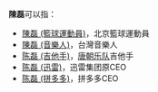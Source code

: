 '''陳磊'''可以指：
* [[陳磊_(籃球運動員)|陳磊 (籃球運動員)]]，北京籃球運動員
* [[陳磊_(音樂人)|陳磊 (音樂人)]]，台灣音樂人
* [[陈磊_(吉他手)|陈磊 (吉他手)]]，[[唐朝乐队|唐朝乐队]]吉他手
* [[陈磊_(迅雷)|陈磊 (迅雷)]]，迅雷集团原CEO
* [[陈磊_(拼多多)|陈磊 (拼多多)]]，拼多多CEO

{{disambig|W偉|Cat=二字陳姓人名消歧义}}